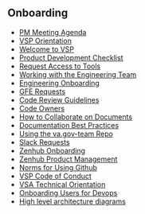 ## Onboarding
* [PM Meeting Agenda](https://github.com/department-of-veterans-affairs/va.gov-team/blob/master/platform/working-with-vsp/orientation/PM-Initial-Meeting.md)
* [VSP Orientation](https://github.com/department-of-veterans-affairs/va.gov-team/blob/master/platform/working-with-vsp/orientation/README.md)
* [Welcome to VSP](https://github.com/department-of-veterans-affairs/va.gov-team/blob/master/platform/working-with-vsp/orientation/Welcome%20to%20VSP.md)
* [Product Development Checklist](https://github.com/department-of-veterans-affairs/va.gov-team/blob/master/platform/working-with-vsp/orientation/Product%20Development%20Checklist.md)
* [Request Access to Tools](https://github.com/department-of-veterans-affairs/va.gov-team/blob/master/platform/working-with-vsp/orientation/request-access-to-tools.md)
* [Working with the Engineering Team](https://github.com/department-of-veterans-affairs/va.gov-team/blob/master/platform/engineering/working-with-engineering-team.md)
* [Engineering Onboarding](https://github.com/department-of-veterans-affairs/va.gov-team/blob/master/platform/engineering/backend/engineeringonboarding.md)
* [GFE Requests](https://github.com/department-of-veterans-affairs/va.gov-team/blob/master/platform/working-with-vsp/orientation/gfe-request.md)
* [Code Review Guidelines](https://github.com/department-of-veterans-affairs/va.gov-team/blob/master/platform/engineering/code_review_guidelines.md)
* [Code Owners](https://github.com/department-of-veterans-affairs/va.gov-team/blob/master/platform/engineering/codeowners.md)
* [How to Collaborate on Documents](https://github.com/department-of-veterans-affairs/va.gov-team/blob/master/platform/working-with-vsp/orientation/how-to-collaborate-on-documents.md)
* [Documentation Best Practices](https://github.com/department-of-veterans-affairs/va.gov-team/blob/master/platform/working-with-vsp/orientation/product-development-documentation-best-practices.md)
* [Using the va.gov-team Repo](https://github.com/department-of-veterans-affairs/va.gov-team/blob/master/platform/working-with-vsp/orientation/repo-guidelines.md)
* [Slack Requests](https://github.com/department-of-veterans-affairs/va.gov-team/blob/master/platform/working-with-vsp/orientation/slack-requests.md)
* [Zenhub Onboarding](https://github.com/department-of-veterans-affairs/va.gov-team/blob/master/platform/working-with-vsp/orientation/zenhub_onboarding.pdf)
* [Zenhub Product Management](https://github.com/department-of-veterans-affairs/va.gov-team/blob/master/platform/working-with-vsp/orientation/zenhub_product_management.pdf)
* [Norms for Using Github](https://github.com/department-of-veterans-affairs/va.gov-team/blob/master/platform/working-with-vsp/policies-work-norms/README.md)
* [VSP Code of Conduct](https://github.com/department-of-veterans-affairs/va.gov-team/blob/master/platform/working-with-vsp/policies-work-norms/code-of-conduct.md)
* [VSA Technical Orientation](https://github.com/department-of-veterans-affairs/va.gov-team/blob/master/teams/vsa/onboarding/VSA%20Technical%20Orientation.md#zoom-meetings)
* [Onboarding Users for Devops](https://github.com/department-of-veterans-affairs/devops/blob/master/docs/operations/Internal_Onboarding_Instructions.md)
* [High level architecture diagrams](https://github.com/department-of-veterans-affairs/va.gov-team-sensitive/blob/master/platform/engineering/TechnicalArchitectureOverview.md)
